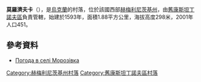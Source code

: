 {{coord|49|36|53|N|27|17|0|E|scale:100000|display=title}}

'''莫羅濟夫卡'''（{{lang-uk|Морозівка}}），是[[烏克蘭|烏克蘭]]的村落，位於該國西部[[赫梅利尼茨基州|赫梅利尼茨基州]]，由[[舊康斯坦丁諾夫區|舊康斯坦丁諾夫區]]負責管轄，始建於1593年，面積1.88平方公里，海拔高度298米，2001年人口451。

==參考資料==
* [http://weather.in.ua/ua/hmel'nickaja/16291 Погода в селі Морозівка]

{{DEFAULTSORT:Морозівка}}
[[Category:赫梅利尼茨基州村落|Category:赫梅利尼茨基州村落]]
[[Category:舊康斯坦丁諾夫區村落|Category:舊康斯坦丁諾夫區村落]]


{{Khmelnytskyi-geo-stub}}